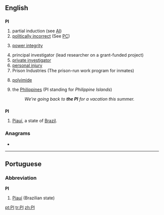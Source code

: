 {{also|Appendix:Variations of "pi"}}
==English==

==={{initialism}}===
'''PI'''

# partial induction (see [[AI]])
# [[politically incorrect]] (See [[PC]])
# {{electronics}} [[power integrity]]
# principal investigator (lead researcher on a grant-funded project)
# [[private investigator]]
# [[personal injury]]
# Prison Industries (The prison-run work program for inmates)
# {{organic compound}} [[polyimide]]
# {{Philippines|colloquial}} the [[Philippines]] (PI standing for ''Philippine Islands'')
#: ''We're going back to '''the PI''' for a vacation this summer.''

==={{abbreviation}}===
'''PI'''
#[[Piauí]], a state of [[Brazil]].


===Anagrams===
* {{alphagram|[[IP#English|IP]]}} 


----

==Portuguese==

===Abbreviation===
'''PI'''

# [[Piauí]] (Brazilian state)

[[pt:PI]]
[[tr:PI]]
[[zh:PI]]